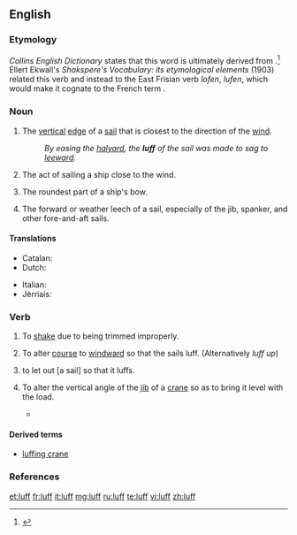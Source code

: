 ==English==

===Etymology===
''Collins English Dictionary'' states that this word is ultimately derived from {{etyl|dum|en}} {{term|loef|lang=dum}}.<ref>{{R:Dictionary.com}}</ref> Ellert Ekwall's ''Shakspere's Vocabulary: its etymological elements'' (1903) related this verb and {{term|loof|lang=en}} instead to the East Frisian<!--caution: has no code! frs is ambiguous, see BP discussion--> verb ''lofen'', ''lufen'', which would make it cognate to the French term {{term|lover|lang=fr}}.

===Noun===
{{en-noun}}

# {{context|nautical|lang=en}} The [[vertical]] [[edge]] of a [[sail]] that is closest to the direction of the [[wind]].
#: ''By easing the [[halyard]], the '''luff''' of the sail was made to sag to [[leeward]].''
# {{context|nautical|lang=en}} The act of sailing a ship close to the wind.
# {{context|nautical|lang=en}} The roundest part of a ship's bow.
# {{context|nautical|lang=en}} The forward or weather leech of a sail, especially of the jib, spanker, and other fore-and-aft sails.

====Translations====
{{trans-top|vertical edge of a sail}}
* Catalan: {{t|ca|orsa|f}}
* Dutch: {{t+|nl|loef|m}}
{{trans-mid}}
* Italian: {{t|it|inferitura|f}}
* Jèrriais: {{t|roa-jer|lof|m}}
{{trans-bottom}}

===Verb===
{{en-verb}}

# {{context|nautical|of a sail|intransitive|lang=en}} To [[shake]] due to being trimmed improperly.
# {{context|nautical|of a boat|intransitive|lang=en}} To alter [[course]] to [[windward]] so that the sails luff.  (Alternatively ''luff up'')
# {{context|nautical|transitive|lang=en}} to let out [a sail] so that it luffs.
# {{context|mechanical|lang=en}} To alter the vertical angle of the [[jib]] of a [[crane]] so as to bring it level with the load.
#* {{quote-book
|year=1999
|author=Howard I. Shapiro, Jay P. Shapiro, Lawrence K. Shapiro
|title=Cranes and Derricks
|page=95
|isbn=0070578893
|url=http://books.google.com/books?id=_teKKLZrulIC
|passage=The tower is mounted on a slewing platform, which also carries the power plant and the counterweights, while the jib is supported and '''luffed''' by fixed pendant ropes.}}

====Derived terms====
* [[luffing crane]]

===References===
<references/>

[[et:luff]]
[[fr:luff]]
[[it:luff]]
[[mg:luff]]
[[ru:luff]]
[[te:luff]]
[[vi:luff]]
[[zh:luff]]